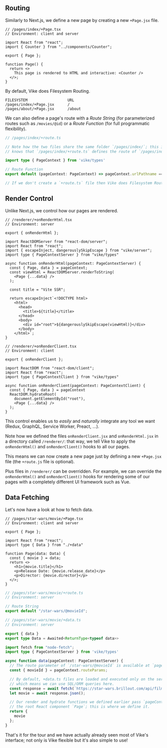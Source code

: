 ## Routing

Similarly to Next.js,
we define a new page by creating a new `+Page.jsx` file.

```tsx
// /pages/index/+Page.tsx
// Environment: client and server

import React from "react";
import { Counter } from "../components/Counter";

export { Page };

function Page() {
  return <>
    This page is rendered to HTML and interactive: <Counter />
  </>;
}
```

By default, Vike does Filesystem Routing.

```
FILESYSTEM                  URL
/pages/index/+Page.jsx      /
/pages/about/+Page.jsx      /about
```

We can also define a page's route with a *Route String* (for parameterized routes such as `/movies/@id`) or a *Route Function* (for full programmatic flexibility).

```ts
// /pages/index/+route.ts

// Note how the two files share the same folder `/pages/index/`; this is how Vike
// knows that `/pages/index/+route.ts` defines the route of `/pages/index/+Page.tsx`.

import type { PageContext } from 'vike/types'

// Route Function
export default (pageContext: PageContext) => pageContext.urlPathname === '/';

// If we don't create a `+route.ts` file then Vike does Filesystem Routing
```


## Render Control

Unlike Next.js, we control how our pages are rendered.

```tsx
// /renderer/+onRenderHtml.tsx
// Environment: server

export { onRenderHtml };

import ReactDOMServer from "react-dom/server";
import React from "react";
import { escapeInject, dangerouslySkipEscape } from "vike/server";
import type { PageContextServer } from "vike/types"

async function onRenderHtml(pageContext: PageContextServer) {
  const { Page, data } = pageContext;
  const viewHtml = ReactDOMServer.renderToString(
    <Page {...data} />
  );

  const title = "Vite SSR";

  return escapeInject`<!DOCTYPE html>
    <html>
      <head>
        <title>${title}</title>
      </head>
      <body>
        <div id="root">${dangerouslySkipEscape(viewHtml)}</div>
      </body>
    </html>`;
}
```

```tsx
// /renderer/+onRenderClient.tsx
// Environment: client

export { onRenderClient };

import ReactDOM from "react-dom/client";
import React from "react";
import type { PageContextClient } from "vike/types"

async function onRenderClient(pageContext: PageContextClient) {
  const { Page, data } = pageContext
  ReactDOM.hydrateRoot(
    document.getElementById("root"),
    <Page {...data} />
  );
}
```

This control enables us to *easily* and *naturally* integrate any tool we want (Redux, GraphQL, Service Worker, Preact, ...).

Note how we defined the files `onRenderClient.jsx` and `onRenderHtml.jsx` in a directory called `/renderer/`: that way, we tell Vike to apply the `onRenderHtml()` and `onRenderClient()` hooks to all our pages.

This means we can now create a new page just by defining a new `+Page.jsx` file (the `+route.js` file is optional).

Plus files in `/renderer/` can be overridden. For example, we can override the `onRenderHtml()` and `onRenderClient()` hooks for rendering some of
our pages with a completely different UI framework such as Vue.


## Data Fetching

Let's now have a look at how to fetch data.

```tsx
// /pages/star-wars/movie/+Page.tsx
// Environment: client and server

export { Page };

import React from "react";
import type { Data } from "./+data"

function Page(data: Data) {
  const { movie } = data;
  return <>
    <h1>{movie.title}</h1>
    <p>Release Date: {movie.release_date}</p>
    <p>Director: {movie.director}</p>
  </>;
}
```

```ts
// /pages/star-wars/movie/+route.ts
// Environment: server

// Route String
export default "/star-wars/@movieId";
```

```ts
// /pages/star-wars/movie/+data.ts
// Environment: server

export { data }
export type Data = Awaited<ReturnType<typeof data>>

import fetch from "node-fetch";
import type { PageContextServer } from 'vike/types'

async function data(pageContext: PageContextServer) {
  // The route parameter of `/star-wars/@movieId` is available at `pageContext.routeParams`
  const { movieId } = pageContext.routeParams;

  // By default, +data.ts files are loaded and executed only on the server-side
  // which means we can use SQL/ORM queries here.
  const response = await fetch(`https://star-wars.brillout.com/api/films/${id}.json`)
  let movie = await response.json();

  // Our render and hydrate functions we defined earlier pass `pageContext.data` to
  // the root React component `Page`; this is where we define it.
  return {
    movie
  };
}
```

That's it for the tour and we have actually already seen most of Vike's interface;
not only is Vike flexible but it's also simple to use!
